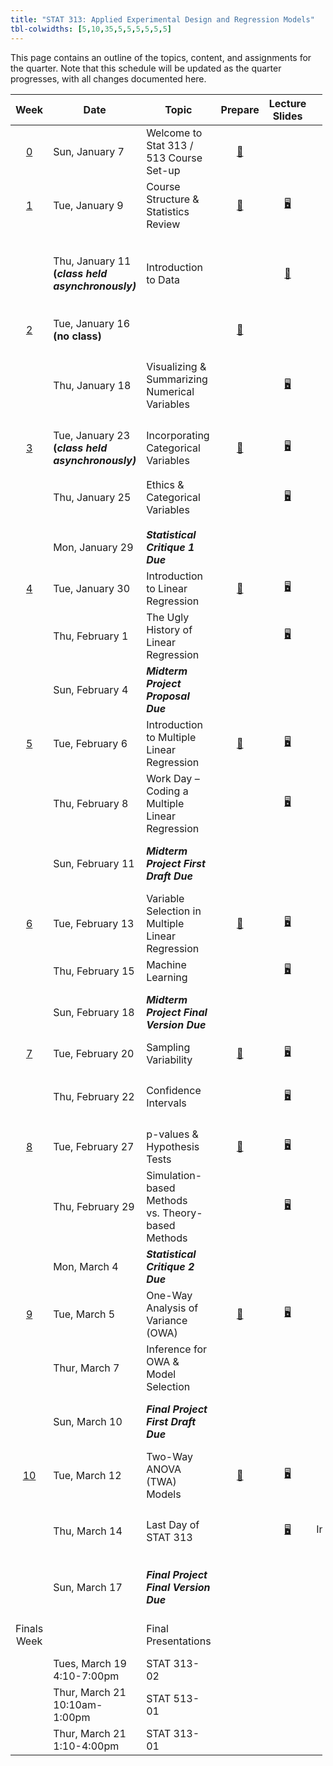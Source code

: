 ```yaml
---
title: "STAT 313: Applied Experimental Design and Regression Models"
tbl-colwidths: [5,10,35,5,5,5,5,5,5]
---
```


This page contains an outline of the topics, content, and assignments for the quarter. Note that this schedule will be updated as the quarter progresses, with all changes documented here.

::: column-screen-inset-right
+-------------------------+---------------------------------------------------+---------------------------------------------------+----------------------------------------------+------------------------------------------------------------------------------------+------------------------------------------------------------------------------------------------------------------------------------------------+---------------------------------------------------------------------------------------------------------------------------------+-------------------------------------------------------+---------------------------------------------------------------------------------------------------------------------------------------------------------------------------------------------------+
| Week                    | Date                                              | Topic                                             | Prepare                                      | Lecture Slides                                                                     | Activity                                                                                                                                       | Lab                                                                                                                             | Critique                                              | Project                                                                                                                                                                                           |
+:=======================:+===================================================+===================================================+:============================================:+:==================================================================================:+:==============================================================================================================================================:+:===============================================================================================================================:+:=====================================================:+:=================================================================================================================================================================================================:+
| [0](weeks/week-0.qmd)   | Sun, January 7                                    | Welcome to Stat 313 / 513 Course Set-up           | [📖](weeks/week-0.qmd "Course Set-up")       |                                                                                    |                                                                                                                                                |                                                                                                                                 |                                                       |                                                                                                                                                                                                   |
+-------------------------+---------------------------------------------------+---------------------------------------------------+----------------------------------------------+------------------------------------------------------------------------------------+------------------------------------------------------------------------------------------------------------------------------------------------+---------------------------------------------------------------------------------------------------------------------------------+-------------------------------------------------------+---------------------------------------------------------------------------------------------------------------------------------------------------------------------------------------------------+
| [1](weeks/week-1.qmd)   | Tue, January 9                                    | Course Structure & Statistics Review              | [📖](weeks/week-1.qmd "Week 1 Coursework")   | [🖥](slides/week1-day1-alt.qmd "Week 1 Review Lecture Slides")                      |                                                                                                                                                |                                                                                                                                 |                                                       |                                                                                                                                                                                                   |
+-------------------------+---------------------------------------------------+---------------------------------------------------+----------------------------------------------+------------------------------------------------------------------------------------+------------------------------------------------------------------------------------------------------------------------------------------------+---------------------------------------------------------------------------------------------------------------------------------+-------------------------------------------------------+---------------------------------------------------------------------------------------------------------------------------------------------------------------------------------------------------+
|                         | Thu, January 11 **(*class held asynchronously)*** | Introduction to Data                              |                                              | [🎥](https://www.youtube.com/watch?v=_f3latmOhew "Video on How to Work in Quarto") | [📋](activity/week-1-quarto.qmd "Links to video, textbook, and tutorial resources")                                                            | [💻](labs/lab-1.qmd "Lab 1") </br> Due January 15 </br> [Lab 1 Feedback](labs/grading-guides/lab1_feedback.md "Lab 1 Feedback") |                                                       |                                                                                                                                                                                                   |
+-------------------------+---------------------------------------------------+---------------------------------------------------+----------------------------------------------+------------------------------------------------------------------------------------+------------------------------------------------------------------------------------------------------------------------------------------------+---------------------------------------------------------------------------------------------------------------------------------+-------------------------------------------------------+---------------------------------------------------------------------------------------------------------------------------------------------------------------------------------------------------+
| [2](weeks/week-2.qmd)   | Tue, January 16 **(no class)**                    |                                                   | [📖](weeks/week-2.qmd "Week 2 Coursework")   |                                                                                    |                                                                                                                                                |                                                                                                                                 |                                                       |                                                                                                                                                                                                   |
+-------------------------+---------------------------------------------------+---------------------------------------------------+----------------------------------------------+------------------------------------------------------------------------------------+------------------------------------------------------------------------------------------------------------------------------------------------+---------------------------------------------------------------------------------------------------------------------------------+-------------------------------------------------------+---------------------------------------------------------------------------------------------------------------------------------------------------------------------------------------------------+
|                         | Thu, January 18                                   | Visualizing & Summarizing Numerical Variables     |                                              | [🖥](slides/week2-day1.qmd "Week 2 Review Lecture Slides")                          | [📋](https://bit.ly/week-2-code-along "Code Along Activity")                                                                                   | [💻](labs/lab-2.qmd "Lab 2") </br> Due January 22 </br> [Lab 2 Feedback](labs/grading-guides/lab-2-grading-guide.qmd)           |                                                       |                                                                                                                                                                                                   |
+-------------------------+---------------------------------------------------+---------------------------------------------------+----------------------------------------------+------------------------------------------------------------------------------------+------------------------------------------------------------------------------------------------------------------------------------------------+---------------------------------------------------------------------------------------------------------------------------------+-------------------------------------------------------+---------------------------------------------------------------------------------------------------------------------------------------------------------------------------------------------------+
| [3](weeks/week-3.qmd)   | Tue, January 23 **(*class held asynchronously)*** | Incorporating Categorical Variables               | [📖](weeks/week-3.qmd "Week 3 Courswork")    | [🖥](slides/week3-day1-alt.qmd "Week 3 Review Lecture Slides")                      |                                                                                                                                                |                                                                                                                                 |                                                       |                                                                                                                                                                                                   |
+-------------------------+---------------------------------------------------+---------------------------------------------------+----------------------------------------------+------------------------------------------------------------------------------------+------------------------------------------------------------------------------------------------------------------------------------------------+---------------------------------------------------------------------------------------------------------------------------------+-------------------------------------------------------+---------------------------------------------------------------------------------------------------------------------------------------------------------------------------------------------------+
|                         | Thu, January 25                                   | Ethics & Categorical Variables                    |                                              | [🖥](slides/week3-day2-alt.qmd "Week 3 Review Lab Slides")                          |                                                                                                                                                | [💻](labs/lab-3.qmd "Lab 3") </br> Due January 29                                                                               |                                                       |                                                                                                                                                                                                   |
+-------------------------+---------------------------------------------------+---------------------------------------------------+----------------------------------------------+------------------------------------------------------------------------------------+------------------------------------------------------------------------------------------------------------------------------------------------+---------------------------------------------------------------------------------------------------------------------------------+-------------------------------------------------------+---------------------------------------------------------------------------------------------------------------------------------------------------------------------------------------------------+
|                         | Mon, January 29                                   | ***Statistical Critique 1*** ***Due***            |                                              |                                                                                    |                                                                                                                                                |                                                                                                                                 | [✍](critique/critique-1.qmd "Statistical Critique 1") |                                                                                                                                                                                                   |
+-------------------------+---------------------------------------------------+---------------------------------------------------+----------------------------------------------+------------------------------------------------------------------------------------+------------------------------------------------------------------------------------------------------------------------------------------------+---------------------------------------------------------------------------------------------------------------------------------+-------------------------------------------------------+---------------------------------------------------------------------------------------------------------------------------------------------------------------------------------------------------+
| [4](weeks/week-4.qmd)   | Tue, January 30                                   | Introduction to Linear Regression                 | [📖](weeks/week-4.qmd "Week 4 Coursework")   | [🖥](slides/week4-day1.qmd "Week 4 Review Lecture Slides")                          |                                                                                                                                                |                                                                                                                                 |                                                       |                                                                                                                                                                                                   |
+-------------------------+---------------------------------------------------+---------------------------------------------------+----------------------------------------------+------------------------------------------------------------------------------------+------------------------------------------------------------------------------------------------------------------------------------------------+---------------------------------------------------------------------------------------------------------------------------------+-------------------------------------------------------+---------------------------------------------------------------------------------------------------------------------------------------------------------------------------------------------------+
|                         | Thu, February 1                                   | The Ugly History of Linear Regression             |                                              | [🖥](slides/week4-day2.qmd "Week 4 Review Lab Slides")                              |                                                                                                                                                | [💻](labs/lab-4.qmd "Lab 4")                                                                                                    |                                                       | [📁](project/midterm-proposal.qmd "Midterm Project Proposal")                                                                                                                                     |
+-------------------------+---------------------------------------------------+---------------------------------------------------+----------------------------------------------+------------------------------------------------------------------------------------+------------------------------------------------------------------------------------------------------------------------------------------------+---------------------------------------------------------------------------------------------------------------------------------+-------------------------------------------------------+---------------------------------------------------------------------------------------------------------------------------------------------------------------------------------------------------+
|                         | Sun, February 4                                   | ***Midterm Project Proposal Due***                |                                              |                                                                                    |                                                                                                                                                |                                                                                                                                 |                                                       | [📁](project/midterm-proposal.qmd "Midterm Project Proposal")                                                                                                                                     |
+-------------------------+---------------------------------------------------+---------------------------------------------------+----------------------------------------------+------------------------------------------------------------------------------------+------------------------------------------------------------------------------------------------------------------------------------------------+---------------------------------------------------------------------------------------------------------------------------------+-------------------------------------------------------+---------------------------------------------------------------------------------------------------------------------------------------------------------------------------------------------------+
| [5](weeks/week-5.qmd)   | Tue, February 6                                   | Introduction to Multiple Linear Regression        | [📖](weeks/week-5.qmd "Week 5 Coursework")   | [🖥](slides/week5-day1.qmd "Week 5 Review Lecture Slides")                          |                                                                                                                                                |                                                                                                                                 |                                                       |                                                                                                                                                                                                   |
+-------------------------+---------------------------------------------------+---------------------------------------------------+----------------------------------------------+------------------------------------------------------------------------------------+------------------------------------------------------------------------------------------------------------------------------------------------+---------------------------------------------------------------------------------------------------------------------------------+-------------------------------------------------------+---------------------------------------------------------------------------------------------------------------------------------------------------------------------------------------------------+
|                         | Thu, February 8                                   | Work Day -- Coding a Multiple Linear Regression   |                                              | [🖥](slides/week5-day2.qmd "Midterm Project Warm-up Slides")                        | [📋](activity/week-5-sample-selection.qmd "Sample Selection & Scope of Inference Activity")                                                    |                                                                                                                                 |                                                       |                                                                                                                                                                                                   |
+-------------------------+---------------------------------------------------+---------------------------------------------------+----------------------------------------------+------------------------------------------------------------------------------------+------------------------------------------------------------------------------------------------------------------------------------------------+---------------------------------------------------------------------------------------------------------------------------------+-------------------------------------------------------+---------------------------------------------------------------------------------------------------------------------------------------------------------------------------------------------------+
|                         | Sun, February 11                                  | ***Midterm Project First Draft Due***             |                                              |                                                                                    |                                                                                                                                                |                                                                                                                                 |                                                       | Instructions: [📁](project/midterm-project-directions.qmd "Midterm Project Instructions") </br> Grading Rubric: [✅](project/midterm-project-grading-rubric.qmd "Midterm Project Grading Rubric") |
+-------------------------+---------------------------------------------------+---------------------------------------------------+----------------------------------------------+------------------------------------------------------------------------------------+------------------------------------------------------------------------------------------------------------------------------------------------+---------------------------------------------------------------------------------------------------------------------------------+-------------------------------------------------------+---------------------------------------------------------------------------------------------------------------------------------------------------------------------------------------------------+
| [6](weeks/week-6.qmd)   | Tue, February 13                                  | Variable Selection in Multiple Linear Regression  | [📖](weeks/week-6.qmd "Week 6 Coursework")   | [🖥](slides/week6-day1.qmd "Week 6 Review Lecture Slides")                          | [📋](activity/week-6-model-selection.qmd "Model Selection Activity")                                                                           |                                                                                                                                 |                                                       |                                                                                                                                                                                                   |
+-------------------------+---------------------------------------------------+---------------------------------------------------+----------------------------------------------+------------------------------------------------------------------------------------+------------------------------------------------------------------------------------------------------------------------------------------------+---------------------------------------------------------------------------------------------------------------------------------+-------------------------------------------------------+---------------------------------------------------------------------------------------------------------------------------------------------------------------------------------------------------+
|                         | Thu, February 15                                  | Machine Learning                                  |                                              | [🖥](slides/week6-day2.qmd "Week 6 Lab Review Slides")                              |                                                                                                                                                | [💻](labs/lab-6.qmd "Lab 6")                                                                                                    |                                                       |                                                                                                                                                                                                   |
+-------------------------+---------------------------------------------------+---------------------------------------------------+----------------------------------------------+------------------------------------------------------------------------------------+------------------------------------------------------------------------------------------------------------------------------------------------+---------------------------------------------------------------------------------------------------------------------------------+-------------------------------------------------------+---------------------------------------------------------------------------------------------------------------------------------------------------------------------------------------------------+
|                         | Sun, February 18                                  | ***Midterm Project Final Version Due***           |                                              |                                                                                    |                                                                                                                                                |                                                                                                                                 |                                                       | Instructions: [📁](project/midterm-project-directions.qmd "Midterm Project Instructions") </br> Grading Rubric: [✅](project/midterm-project-grading-rubric.qmd "Midterm Project Grading Rubric") |
+-------------------------+---------------------------------------------------+---------------------------------------------------+----------------------------------------------+------------------------------------------------------------------------------------+------------------------------------------------------------------------------------------------------------------------------------------------+---------------------------------------------------------------------------------------------------------------------------------+-------------------------------------------------------+---------------------------------------------------------------------------------------------------------------------------------------------------------------------------------------------------+
| [7](weeks/week-7.qmd)   | Tue, February 20                                  | Sampling Variability                              | [📖](weeks/week-7.qmd "Week 7 Coursework")   | [🖥](slides/week7-day1.qmd "Week 7 Review Lecture Slides")                          | [📋](activity/week-7-sampling-activity.qmd "Exploring Sampling Concepts")                                                                      |                                                                                                                                 |                                                       |                                                                                                                                                                                                   |
+-------------------------+---------------------------------------------------+---------------------------------------------------+----------------------------------------------+------------------------------------------------------------------------------------+------------------------------------------------------------------------------------------------------------------------------------------------+---------------------------------------------------------------------------------------------------------------------------------+-------------------------------------------------------+---------------------------------------------------------------------------------------------------------------------------------------------------------------------------------------------------+
|                         | Thu, February 22                                  | Confidence Intervals                              |                                              | [🖥](slides/week7-day2.qmd "Week 7 Lab Review Slides")                              | [📋](activity/week-7-bootstrap-activity.qmd "Exploring Bootstrap Concepts")                                                                    | [💻](labs/lab-7.qmd "Lab 7") </br> Due February 26                                                                              |                                                       |                                                                                                                                                                                                   |
+-------------------------+---------------------------------------------------+---------------------------------------------------+----------------------------------------------+------------------------------------------------------------------------------------+------------------------------------------------------------------------------------------------------------------------------------------------+---------------------------------------------------------------------------------------------------------------------------------+-------------------------------------------------------+---------------------------------------------------------------------------------------------------------------------------------------------------------------------------------------------------+
| [8](weeks/week-8.qmd)   | Tue, February 27                                  | p-values & Hypothesis Tests                       | [📖](weeks/week-8.qmd "Week 8 Coursework")   | [🖥](slides/week8-day1.qmd "Week 8 Review Lecture Slides")                          |                                                                                                                                                |                                                                                                                                 |                                                       |                                                                                                                                                                                                   |
+-------------------------+---------------------------------------------------+---------------------------------------------------+----------------------------------------------+------------------------------------------------------------------------------------+------------------------------------------------------------------------------------------------------------------------------------------------+---------------------------------------------------------------------------------------------------------------------------------+-------------------------------------------------------+---------------------------------------------------------------------------------------------------------------------------------------------------------------------------------------------------+
|                         | Thu, February 29                                  | Simulation-based Methods vs. Theory-based Methods |                                              | [🖥](slides/week8-day2.qmd "Week 8 Lab Review Slides")                              |                                                                                                                                                | [💻](labs/lab-8.qmd "Lab 8") </br> Due March 4                                                                                  |                                                       |                                                                                                                                                                                                   |
+-------------------------+---------------------------------------------------+---------------------------------------------------+----------------------------------------------+------------------------------------------------------------------------------------+------------------------------------------------------------------------------------------------------------------------------------------------+---------------------------------------------------------------------------------------------------------------------------------+-------------------------------------------------------+---------------------------------------------------------------------------------------------------------------------------------------------------------------------------------------------------+
|                         | Mon, March 4                                      | ***Statistical Critique 2*** ***Due***            |                                              |                                                                                    |                                                                                                                                                |                                                                                                                                 | [✍](critique/critique-2.qmd "Statistical Critique 2") |                                                                                                                                                                                                   |
+-------------------------+---------------------------------------------------+---------------------------------------------------+----------------------------------------------+------------------------------------------------------------------------------------+------------------------------------------------------------------------------------------------------------------------------------------------+---------------------------------------------------------------------------------------------------------------------------------+-------------------------------------------------------+---------------------------------------------------------------------------------------------------------------------------------------------------------------------------------------------------+
| [9](weeks/week-9.qmd)   | Tue, March 5                                      | One-Way Analysis of Variance (OWA)                | [📖](weeks/week-9.qmd "Week 9 Coursework")   | [🖥](slides/week9-day1.qmd "Week 9 Review Slides")                                  | \                                                                                                                                              |                                                                                                                                 |                                                       |                                                                                                                                                                                                   |
+-------------------------+---------------------------------------------------+---------------------------------------------------+----------------------------------------------+------------------------------------------------------------------------------------+------------------------------------------------------------------------------------------------------------------------------------------------+---------------------------------------------------------------------------------------------------------------------------------+-------------------------------------------------------+---------------------------------------------------------------------------------------------------------------------------------------------------------------------------------------------------+
|                         | Thur, March 7                                     | Inference for OWA & Model Selection               |                                              |                                                                                    | Selecting a OWA Model: [📋](project/final-project-help/owa-to-twa-model-selection-process.qmd "Model Selection Process for the Final Project") |                                                                                                                                 |                                                       |                                                                                                                                                                                                   |
+-------------------------+---------------------------------------------------+---------------------------------------------------+----------------------------------------------+------------------------------------------------------------------------------------+------------------------------------------------------------------------------------------------------------------------------------------------+---------------------------------------------------------------------------------------------------------------------------------+-------------------------------------------------------+---------------------------------------------------------------------------------------------------------------------------------------------------------------------------------------------------+
|                         | Sun, March 10                                     | ***Final Project First Draft Due***               |                                              |                                                                                    |                                                                                                                                                |                                                                                                                                 |                                                       | Instructions: [📁](project/final-project-directions.qmd "Final Project Directions") </br> Grading Rubric: [✅](project/final-project-grading-rubric.qmd "Final Project Grading Rubric")           |
+-------------------------+---------------------------------------------------+---------------------------------------------------+----------------------------------------------+------------------------------------------------------------------------------------+------------------------------------------------------------------------------------------------------------------------------------------------+---------------------------------------------------------------------------------------------------------------------------------+-------------------------------------------------------+---------------------------------------------------------------------------------------------------------------------------------------------------------------------------------------------------+
| [10](weeks/week-10.qmd) | Tue, March 12                                     | Two-Way ANOVA (TWA) Models                        | [📖](weeks/week-10.qmd "Week 10 Coursework") | [🖥](slides/week10-day1.qmd "Week 10 Review Slides")                                | Selecting a TWA Model: [📋](project/final-project-help/twa-model-selection-process.qmd "Help on Model Selection Process")                      |                                                                                                                                 |                                                       |                                                                                                                                                                                                   |
+-------------------------+---------------------------------------------------+---------------------------------------------------+----------------------------------------------+------------------------------------------------------------------------------------+------------------------------------------------------------------------------------------------------------------------------------------------+---------------------------------------------------------------------------------------------------------------------------------+-------------------------------------------------------+---------------------------------------------------------------------------------------------------------------------------------------------------------------------------------------------------+
|                         | Thu, March 14                                     | Last Day of STAT 313                              |                                              | [🖥](slides/week10-day2.qmd "Final Class Debrief")                                  | Assessing Independence: [📋](project/final-project-help/assess_independence.qmd "Help on Assessing Independence")                              |                                                                                                                                 |                                                       | What **should not** be in your project: [📋](project/final-project-help/no-gos.qmd "Things that don't belong in your report!")                                                                    |
+-------------------------+---------------------------------------------------+---------------------------------------------------+----------------------------------------------+------------------------------------------------------------------------------------+------------------------------------------------------------------------------------------------------------------------------------------------+---------------------------------------------------------------------------------------------------------------------------------+-------------------------------------------------------+---------------------------------------------------------------------------------------------------------------------------------------------------------------------------------------------------+
|                         | Sun, March 17                                     | ***Final Project Final Version Due***             |                                              |                                                                                    |                                                                                                                                                |                                                                                                                                 |                                                       | Instructions: [📁](project/final-project-directions.qmd "Final Project Directions") </br> Grading Rubric: [✅](project/final-project-grading-rubric.qmd "Final Project Grading Rubric")           |
+-------------------------+---------------------------------------------------+---------------------------------------------------+----------------------------------------------+------------------------------------------------------------------------------------+------------------------------------------------------------------------------------------------------------------------------------------------+---------------------------------------------------------------------------------------------------------------------------------+-------------------------------------------------------+---------------------------------------------------------------------------------------------------------------------------------------------------------------------------------------------------+
| Finals Week             |                                                   | Final Presentations                               |                                              |                                                                                    |                                                                                                                                                |                                                                                                                                 |                                                       | Presentation Instructions:[📁](project/final-presentations/presentation-instructions.qmd "Final Presentation Instructions")                                                                       |
+-------------------------+---------------------------------------------------+---------------------------------------------------+----------------------------------------------+------------------------------------------------------------------------------------+------------------------------------------------------------------------------------------------------------------------------------------------+---------------------------------------------------------------------------------------------------------------------------------+-------------------------------------------------------+---------------------------------------------------------------------------------------------------------------------------------------------------------------------------------------------------+
|                         | Tues, March 19\                                   | STAT 313-02                                       |                                              |                                                                                    |                                                                                                                                                |                                                                                                                                 |                                                       |                                                                                                                                                                                                   |
|                         | 4:10-7:00pm                                       |                                                   |                                              |                                                                                    |                                                                                                                                                |                                                                                                                                 |                                                       |                                                                                                                                                                                                   |
+-------------------------+---------------------------------------------------+---------------------------------------------------+----------------------------------------------+------------------------------------------------------------------------------------+------------------------------------------------------------------------------------------------------------------------------------------------+---------------------------------------------------------------------------------------------------------------------------------+-------------------------------------------------------+---------------------------------------------------------------------------------------------------------------------------------------------------------------------------------------------------+
|                         | Thur, March 21\                                   | STAT 513-01                                       |                                              |                                                                                    |                                                                                                                                                |                                                                                                                                 |                                                       |                                                                                                                                                                                                   |
|                         | 10:10am-1:00pm                                    |                                                   |                                              |                                                                                    |                                                                                                                                                |                                                                                                                                 |                                                       |                                                                                                                                                                                                   |
+-------------------------+---------------------------------------------------+---------------------------------------------------+----------------------------------------------+------------------------------------------------------------------------------------+------------------------------------------------------------------------------------------------------------------------------------------------+---------------------------------------------------------------------------------------------------------------------------------+-------------------------------------------------------+---------------------------------------------------------------------------------------------------------------------------------------------------------------------------------------------------+
|                         | Thur, March 21\                                   | STAT 313-01                                       |                                              |                                                                                    |                                                                                                                                                |                                                                                                                                 |                                                       |                                                                                                                                                                                                   |
|                         | 1:10-4:00pm                                       |                                                   |                                              |                                                                                    |                                                                                                                                                |                                                                                                                                 |                                                       |                                                                                                                                                                                                   |
+-------------------------+---------------------------------------------------+---------------------------------------------------+----------------------------------------------+------------------------------------------------------------------------------------+------------------------------------------------------------------------------------------------------------------------------------------------+---------------------------------------------------------------------------------------------------------------------------------+-------------------------------------------------------+---------------------------------------------------------------------------------------------------------------------------------------------------------------------------------------------------+
:::
